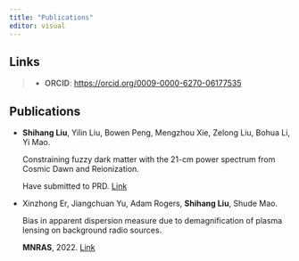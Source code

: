 ```yaml
---
title: "Publications"
editor: visual
---
```


::: callout-note
## Links

> -   **ORCID**: [https://orcid.org/0009-0000-6270-06177535](https://orcid.org/0009-0000-6270-0617){.uri} 
:::

## Publications

-   **Shihang Liu**, Yilin Liu, Bowen Peng, Mengzhou Xie, Zelong Liu, Bohua Li, Yi Mao.

    Constraining fuzzy dark matter with the 21-cm power spectrum from Cosmic Dawn and Reionization.

    Have submitted to PRD. [Link](https://arxiv.org/abs/2508.10176)

-   Xinzhong Er, Jiangchuan Yu, Adam Rogers, **Shihang Liu**, Shude Mao.

    Bias in apparent dispersion measure due to demagnification of plasma lensing on background radio sources.

    **MNRAS**, 2022. [Link](https://academic.oup.com/mnras/article-abstract/510/1/197/6449010?redirectedFrom=fulltext)